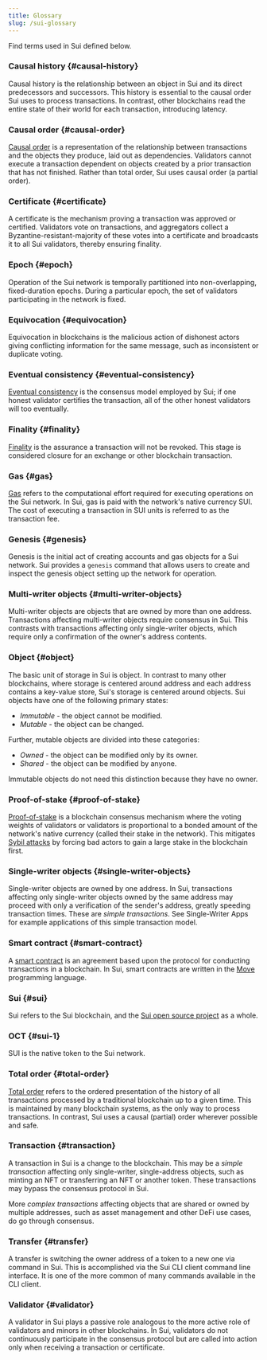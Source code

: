```yaml
---
title: Glossary
slug: /sui-glossary
---
```


Find terms used in Sui defined below.

### Causal history {#causal-history}

Causal history is the relationship between an object in Sui and its direct predecessors and successors. This history is essential to the causal order Sui uses to process transactions. In contrast, other blockchains read the entire state of their world for each transaction,
introducing latency.

### Causal order {#causal-order}

[Causal order](https://www.scattered-thoughts.net/writing/causal-ordering/) is a representation of the relationship between transactions and the objects they produce, laid out as dependencies. Validators cannot execute a transaction dependent on objects created by a prior transaction that has not finished. Rather than total order, Sui uses causal order (a partial order).

### Certificate {#certificate}

A certificate is the mechanism proving a transaction was approved or certified. Validators vote on transactions, and aggregators collect a Byzantine-resistant-majority of these votes into a certificate and broadcasts it to all Sui validators, thereby ensuring finality.

### Epoch {#epoch}

Operation of the Sui network is temporally partitioned into non-overlapping, fixed-duration epochs. During a particular epoch, the set of validators participating in the network is fixed.

### Equivocation {#equivocation}

Equivocation in blockchains is the malicious action of dishonest actors giving conflicting information for the same message, such as inconsistent or duplicate voting.

### Eventual consistency {#eventual-consistency}

[Eventual consistency](https://en.wikipedia.org/wiki/Eventual_consistency) is the consensus model employed by Sui; if one honest validator
certifies the transaction, all of the other honest validators will too eventually.

### Finality {#finality}

[Finality](https://medium.com/mechanism-labs/finality-in-blockchain-consensus-d1f83c120a9a) is the assurance a transaction will not be revoked. This stage is considered closure for an exchange or other blockchain transaction.

### Gas {#gas}

[Gas](https://ethereum.org/en/developers/docs/gas/) refers to the computational effort required for executing operations on the Sui network. In Sui, gas is paid with the network's native currency SUI. The cost of executing a transaction in SUI units is referred to as the transaction fee.

### Genesis {#genesis}

Genesis is the initial act of creating accounts and gas objects for a Sui network. Sui provides a `genesis` command that allows users to create and inspect the genesis object setting up the network for operation.

### Multi-writer objects {#multi-writer-objects}

Multi-writer objects are objects that are owned by more than one address. Transactions affecting multi-writer objects require consensus in Sui. This contrasts with transactions affecting only single-writer objects, which require only a confirmation of the owner's address contents.

### Object {#object}

The basic unit of storage in Sui is object. In contrast to many other blockchains, where storage is centered around address and each address contains a key-value store, Sui's storage is centered around objects. Sui objects have one of the following primary states:

- _Immutable_ - the object cannot be modified.
- _Mutable_ - the object can be changed.

Further, mutable objects are divided into these categories:

- _Owned_ - the object can be modified only by its owner.
- _Shared_ - the object can be modified by anyone.

Immutable objects do not need this distinction because they have no owner.

### Proof-of-stake {#proof-of-stake}

[Proof-of-stake](https://en.wikipedia.org/wiki/Proof_of_stake) is a blockchain consensus mechanism where the voting weights of validators or validators is proportional to a bonded amount of the network's native currency (called their stake in the network). This mitigates [Sybil attacks](https://en.wikipedia.org/wiki/Sybil_attack) by forcing bad actors to gain a large stake in the blockchain first.

### Single-writer objects {#single-writer-objects}

Single-writer objects are owned by one address. In Sui, transactions affecting only single-writer objects owned by the same address may proceed with only a verification of the sender's address, greatly speeding transaction times. These are _simple transactions_. See Single-Writer Apps for example applications of this simple transaction model.

### Smart contract {#smart-contract}

A [smart contract](https://en.wikipedia.org/wiki/Smart_contract) is an agreement based upon the protocol for conducting transactions in a blockchain. In Sui, smart contracts are written in the [Move](https://github.com/MystenLabs/awesome-move) programming language.

### Sui {#sui}

Sui refers to the Sui blockchain, and the [Sui open source project](https://github.com/MystenLabs/sui/) as a whole.

### OCT {#sui-1}

SUI is the native token to the Sui network.

### Total order {#total-order}

[Total order](https://en.wikipedia.org/wiki/Total_order) refers to the ordered presentation of the history of all transactions processed by a traditional blockchain up to a given time. This is maintained by many blockchain systems, as the only way to process transactions. In contrast, Sui uses a causal (partial) order wherever possible and safe.

### Transaction {#transaction}

A transaction in Sui is a change to the blockchain. This may be a _simple transaction_ affecting only single-writer, single-address objects, such as minting an NFT or transferring an NFT or another token. These transactions may bypass the consensus protocol in Sui.

More _complex transactions_ affecting objects that are shared or owned by multiple addresses, such as asset management and other DeFi use cases, do go through consensus.

### Transfer {#transfer}

A transfer is switching the owner address of a token to a new one via command in Sui. This is accomplished via the Sui CLI client command line interface. It is one of the more common of many commands available in the CLI client.

### Validator {#validator}

A validator in Sui plays a passive role analogous to the more active role of validators and minors in other blockchains. In Sui, validators do not continuously participate in the consensus protocol but are called into action only when receiving a transaction or
certificate.
